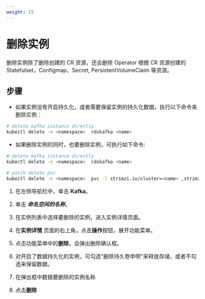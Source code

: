 ```yaml
---
weight: 15
---
```


# 删除实例

删除实例除了删除创建的 CR 资源，还会删除 Operator 根据 CR 资源创建的 Statefulset，Configmap，Secret, PersistentVolumeClaim 等资源。

## 步骤

<Tabs>

<Tab label="CLI">

* 如果实例没有开启持久化，或者需要保留实例的持久化数据，执行以下命令来删除实例：

```bash
# delete kafka instance directly
kubectl delete -n <namespace>  rdskafka <name> 
```
* 如果删除实例的同时，也要删除实例，可执行如下命令:

```bash
# delete kafka instance directly
kubectl delete -n <namespace>  rdskafka <name> 

# patch delete pvc
kubectl delete -n <namespace>  pvc -l strimzi.io/cluster=<name> ,strimzi.io/kind=Kafka
```


</Tab>

<Tab label="Web Console">

1. 在左侧导航栏中，单击 **Kafka**。

2. 单击 ***命名空间的名称***。

3. 在实例列表中选择要删除的实例，进入实例详情页面。

4. 在**实例详情** 页面的右上角，点击**操作**按钮，展开功能菜单。

5. 点击功能菜单中的**删除**，会弹出删除确认框。

6. 对开启了数据持久化的实例，可勾选“删除持久卷申明”来释放存储，或者不勾选来保留数据。

7. 在弹出框中数据要删除的实例名称

8. 点击**删除**

</Tab>

</Tabs>
